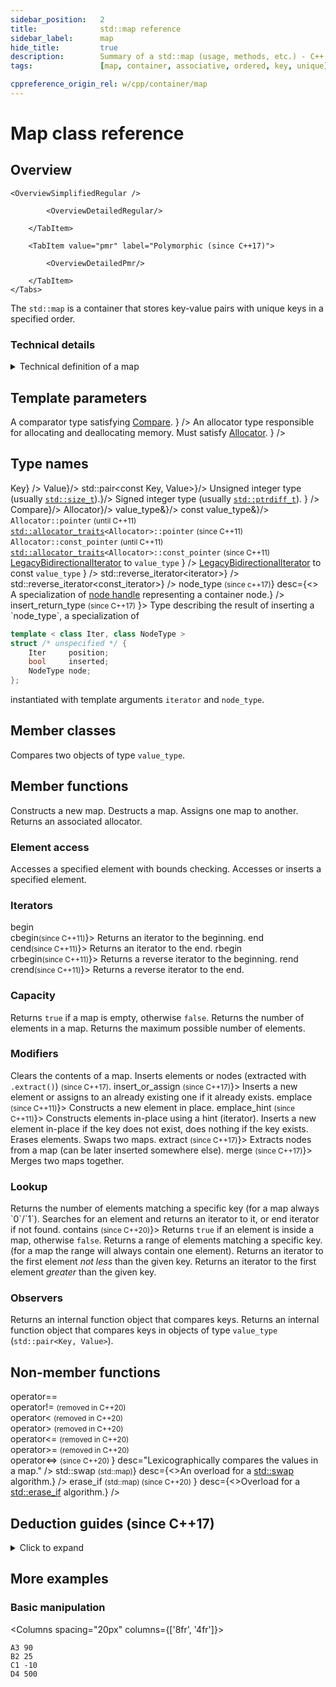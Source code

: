 ```yaml
---
sidebar_position:	2
title:				std::map reference
sidebar_label:		map
hide_title:			true
description:		Summary of a std::map (usage, methods, etc.) - C++ Language
tags:				[map, container, associative, ordered, key, unique]

cppreference_origin_rel: w/cpp/container/map
---
```



<!------------------ Codes ----------------->

<!-- Further Examples -->

<!-- Overview -->

<!-- Deduction Guides -->

<NotFinished />

# Map class reference

## Overview

<Tabs>
<TabItem value="simplified" label="Simplified (since C++98)" default>

	<OverviewSimplifiedRegular />

</TabItem>
<TabItem value="detailed" label="Detailed">
	<Tabs>
		<TabItem value="regular" label="Regular (since C++98)" default>

			<OverviewDetailedRegular/>

		</TabItem>

		<TabItem value="pmr" label="Polymorphic (since C++17)">

			<OverviewDetailedPmr/>

		</TabItem>
	</Tabs>
</TabItem>
</Tabs>

The `std::map` is a container that stores key-value pairs with unique keys in a specified order.

### Technical details

<details>
<summary>Technical definition of a map</summary>
<div>

`std::map` is a sorted associative container that contains key-value pairs with unique keys.
Keys are sorted by using the comparison function `Compare`. Search, removal,
and insertion operations have logarithmic complexity. Maps are usually implemented as red-black trees.

Everywhere the standard library uses the `Compare` requirements, uniqueness is determined by
using the equivalence relation. In imprecise terms, two objects `a` and `b` are considered equivalent
(not unique) if neither compares less than the other: `!comp(a, b) && !comp(b, a)`.

</div>
</details>

<ClassSummary name="map" namespaces="std" folder="map" headerName="map">

## Template parameters

<SymbolTable noTraits>
	<Symbol name="Key"		desc="The type of stored keys."/>
	<Symbol name="Value" 		desc="The type of stored values."/>
	<Symbol
			name="Compare"
			desc={<>
				A comparator type satisfying <a href="/docs/named_req/Compare">Compare</a>.
			</>}
		/>
	<Symbol
			name="Allocator"
			desc={<>
					An allocator type responsible for allocating and deallocating memory.
					Must satisfy <a href="/docs/named_req/Allocator">Allocator</a>.
				</>}
		/>
</SymbolTable>

## Type names

<SymbolTable>
	<Symbol pub name="key_type"				desc={<code>Key</code>} />
	<Symbol pub name="mapped_type" 		desc={<code>Value</code>}/>
	<Symbol pub name="value_type"			desc={<code>std::pair&lt;const Key, Value&gt;</code>}/>
	<Symbol pub name="size_type"			desc={<>Unsigned integer type (usually <code><a href="#">std::size_t</a></code>).</>}/>
	<Symbol pub
			name="difference_type"
			desc={<>
					Signed integer type (usually <code><a href="#">std::ptrdiff_t</a></code>).
			</>}
		/>
	<Symbol pub name="key_compare"				desc={<code>Compare</code>}/>
	<Symbol pub name="allocator_type" 				desc={<code>Allocator</code>}/>
	<Symbol pub name="reference"			desc={<code>value_type&</code>}/>
	<Symbol pub name="const_reference"				desc={<code>const value_type&</code>}/>
	<Symbol pub name="pointer">
		<code>Allocator::pointer</code> <small>(until C++11)</small>
		<br/>
		<code><a href="#">std::allocator_traits</a>&lt;Allocator&gt;::pointer</code> <small>(since C++11)</small>
	</Symbol>
	<Symbol pub name="const_pointer">
		<code>Allocator::const_pointer</code> <small>(until C++11)</small>
		<br/>
		<code><a href="#">std::allocator_traits</a>&lt;Allocator&gt;::const_pointer</code> <small>(since C++11)</small>
	</Symbol>
	<Symbol pub
			name="iterator"
			desc={<>
					<a href="/docs/named_req/LegacyBidirectionalIterator">LegacyBidirectionalIterator</a> to <code>value_type</code>
				</>}
		/>
	<Symbol pub
			name="const_iterator"
			desc={<>
					<a href="/docs/named_req/LegacyBidirectionalIterator">LegacyBidirectionalIterator</a> to const <code>value_type</code>
				</>}
		/>
	<Symbol pub
			name="reverse_iterator"
			desc={<code>std::reverse_iterator&lt;iterator&gt;</code>}
		/>
	<Symbol pub
			name="const_reverse_iterator"
			desc={<code>
					std::reverse_iterator&lt;const_iterator&gt;</code>}
		/>
	<Symbol pub
			name={<>node_type <small>(since c++17)</small></>}
			desc={<>
					A specialization of <a href="">node handle</a> representing a container node.</>}
		/>
<Symbol pub name={<> insert_return_type <small>(since C++17)</small> </>}>
Type describing the result of inserting a `node_type`, a specialization of

```cpp
template < class Iter, class NodeType >
struct /* unspecified */ {
    Iter     position;
    bool     inserted;
    NodeType node;
};
```
instantiated with template arguments `iterator` and `node_type`.
</Symbol>
</SymbolTable>

## Member classes

<SymbolTable>
	<Symbol pub autoLink name="value_compare">
		Compares two objects of type <code>value_type</code>.
	</Symbol>
</SymbolTable>

## Member functions

<SymbolTable>
	<Symbol pub autoLink linkName="constructors" name="(constructors)">
		Constructs a new map.
	</Symbol>
	<Symbol pub autoLink linkName="destructor" name="(destructor)">
		Destructs a map.
	</Symbol>
	<Symbol pub autoLink linkName="operator_assign" name="operator=">
		Assigns one map to another.
	</Symbol>
	<Symbol pub autoLink linkName="get_allocator" name="get_allocator">
		Returns an associated allocator.
	</Symbol>

</SymbolTable>

### Element access

<SymbolTable>
	<Symbol pub autoLink linkName="at" name="at">
		Accesses a specified element with bounds checking.
	</Symbol>
	<Symbol pub autoLink linkName="operator_subscript" name="operator[]">
		Accesses or inserts a specified element.
	</Symbol>
</SymbolTable>

### Iterators

<SymbolTable>
	<Symbol pub autoLink linkName="begin" name={<>begin<br/>cbegin<small>(since C++11)</small></>}>
		Returns an iterator to the beginning.
	</Symbol>
	<Symbol pub autoLink linkName="end" name={<>end<br/>cend<small>(since C++11)</small></>}>
		Returns an iterator to the end.
	</Symbol>
	<Symbol pub autoLink linkName="crbegin" name={<>rbegin<br/>crbegin<small>(since C++11)</small></>}>
		Returns a reverse iterator to the beginning.
	</Symbol>
	<Symbol pub autoLink linkName="crend" name={<>rend<br/>crend<small>(since C++11)</small></>}>
		Returns a reverse iterator to the end.
	</Symbol>
</SymbolTable>

### Capacity

<SymbolTable>
	<Symbol pub autoLink linkName="empty" name="empty">
		Returns <code>true</code> if a map is empty, otherwise <code>false</code>.
	</Symbol>
	<Symbol pub autoLink linkName="size" name="size">
		Returns the number of elements in a map.
	</Symbol>
	<Symbol pub autoLink linkName="max_size" name="max_size">
		Returns the maximum possible number of elements.
	</Symbol>
</SymbolTable>

### Modifiers

<SymbolTable>
	<Symbol pub autoLink linkName="clear" name="clear">
		Clears the contents of a map.
	</Symbol>
	<Symbol pub autoLink linkName="insert" name="insert">
		Inserts elements or nodes (extracted with <code>.extract()</code>) <small>(since C++17)</small>.
	</Symbol>
	<Symbol pub autoLink linkName="insert_or_assign" name={<>insert_or_assign <small>(since C++17)</small></>}>
		Inserts a new element or assigns to an already existing one if it already exists.
	</Symbol>
	<Symbol pub autoLink linkName="emplace" name={<>emplace <small>(since C++11)</small></>}>
		Constructs a new element in place.
	</Symbol>
	<Symbol pub autoLink linkName="emplace_hint" name={<>emplace_hint <small>(since C++11)</small></>}>
		Constructs elements in-place using a hint (iterator).
	</Symbol>
	<Symbol pub autoLink linkName="try_emplace" name="try_emplace">
		Inserts a new element in-place if the key does not exist, does nothing if the key exists.
	</Symbol>
	<Symbol pub autoLink linkName="erase" name="erase">
		Erases elements.
	</Symbol>
	<Symbol pub autoLink linkName="swap" name="swap">
		Swaps two maps.
	</Symbol>
	<Symbol pub autoLink linkName="extract" name={<>extract <small>(since C++17)</small></>}>
		Extracts nodes from a map (can be later inserted somewhere else).
	</Symbol>
	<Symbol pub autoLink linkName="merge" name={<>merge <small>(since C++17)</small></>}>
		Merges two maps together.
	</Symbol>
</SymbolTable>

### Lookup

<SymbolTable>
	<Symbol pub autoLink linkName="count" name="count">
		Returns the number of elements matching a specific key (for a map always `0`/`1`).
	</Symbol>
	<Symbol pub autoLink linkName="find" name="find">
		Searches for an element and returns an iterator to it, or end iterator if not found.
	</Symbol>
	<Symbol pub autoLink linkName="contains" name={<>contains <small>(since C++20)</small></>}>
		Returns <code>true</code> if an element is inside a map, otherwise <code>false</code>.
	</Symbol>
	<Symbol pub autoLink linkName="equal_range" name="equal_range">
		Returns a range of elements matching a specific key. (for a map the range will always contain one element).
	</Symbol>
	<Symbol pub autoLink linkName="lower_bound" name="lower_bound">
		Returns an iterator to the first element <i>not less</i> than the given key.
	</Symbol>
	<Symbol pub autoLink linkName="upper_bound" name="upper_bound">
		Returns an iterator to the first element <i>greater</i> than the given key.
	</Symbol>
</SymbolTable>

### Observers

<SymbolTable>
	<Symbol pub autoLink linkName="Key_comp" name="key_comp">
		Returns an internal function object that compares keys.
	</Symbol>
	<Symbol pub autoLink linkName="value_comp" name="value_comp">
		Returns an internal function object that compares keys in objects of type <code>value_type</code> (<code>std::pair&lt;Key, Value&gt;</code>).
	</Symbol>
</SymbolTable>

## Non-member functions

<SymbolTable noTraits>
	<Symbol name={<>
				operator==<br/>
				operator!= <small>(removed in C++20)</small><br/>
				operator&lt; <small>(removed in C++20)</small><br/>
				operator&gt; <small>(removed in C++20)</small><br/>
				operator&lt;= <small>(removed in C++20)</small><br/>
				operator&gt;= <small>(removed in C++20)</small><br/>
				operator&lt;=&gt; <small>(since C++20) </small>
			</>}
			desc="Lexicographically compares the values in a map."
		/>
	<Symbol name={<>std::swap <small>(std::map)</small></>}
			desc={<>An overload for a <a href="#">std::swap</a> algorithm.</>}
		/>
	<Symbol name={<>
				erase_if <small>(std::map) (since C++20)</small>
			</>}
			desc={<>Overload for a <a href="#">std::erase_if</a> algorithm.</>}
		/>
</SymbolTable>

</ClassSummary>

## Deduction guides (since C++17)
<details>
<summary>Click to expand</summary>
<div>
	<DeductionGuides />
</div>
</details>

## More examples

### Basic manipulation

<Columns spacing="20px" columns={['8fr', '4fr']}>
<div>

<CustomCodeBlock withTitle>
	<FurtherExampleCreateInsertChangePrint />
</CustomCodeBlock>

</div>
<div>

```plaintext title="Result"
A3 90
B2 25
C1 -10
D4 500
```
</div>
</Columns>
